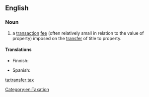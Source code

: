 ==English==
{{wikipedia}}
===Noun===
{{en-noun|es}}

# {{context|legal|lang=en}} a [[transaction]] [[fee]] (often relatively small in relation to the value of property) imposed on the [[transfer]] of title to property.

====Translations====
{{trans-top|a transaction fee imposed on the transfer of title to property}}
* Finnish: {{t|fi|varainsiirtovero}}
{{trans-mid}}
* Spanish: {{t|es|impuesto de transferencia|m}}
{{trans-bottom}}

[[Category:en:Taxation]]

[[ta:transfer tax]]